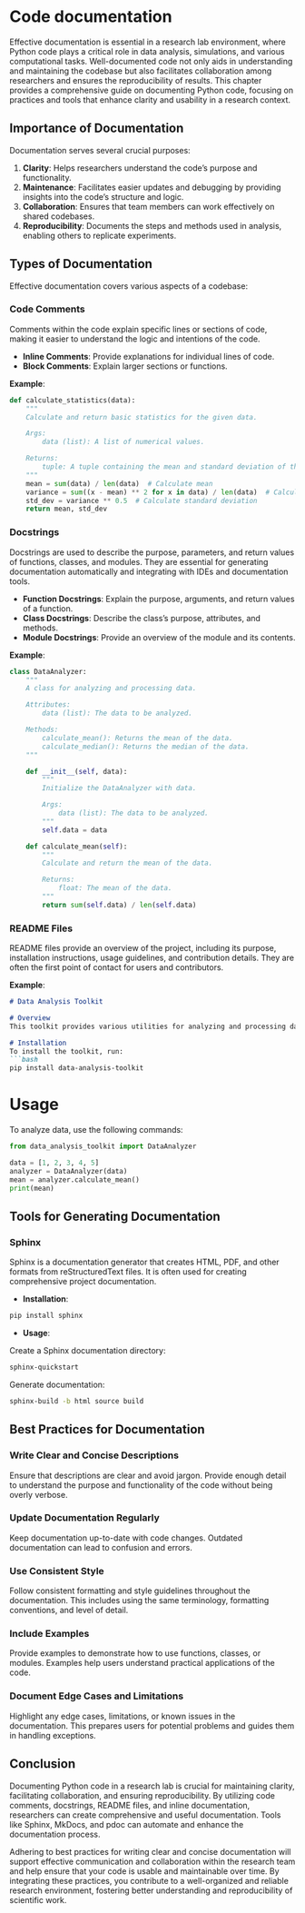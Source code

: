 # Code documentation {.unnumbered}


Effective documentation is essential in a research lab environment, where Python code plays a critical role in data analysis, simulations, and various computational tasks. Well-documented code not only aids in understanding and maintaining the codebase but also facilitates collaboration among researchers and ensures the reproducibility of results. This chapter provides a comprehensive guide on documenting Python code, focusing on practices and tools that enhance clarity and usability in a research context.

## Importance of Documentation

Documentation serves several crucial purposes:

1. **Clarity**: Helps researchers understand the code's purpose and functionality.
2. **Maintenance**: Facilitates easier updates and debugging by providing insights into the code's structure and logic.
3. **Collaboration**: Ensures that team members can work effectively on shared codebases.
4. **Reproducibility**: Documents the steps and methods used in analysis, enabling others to replicate experiments.

## Types of Documentation

Effective documentation covers various aspects of a codebase:

### Code Comments

Comments within the code explain specific lines or sections of code, making it easier to understand the logic and intentions of the code.

- **Inline Comments**: Provide explanations for individual lines of code.
- **Block Comments**: Explain larger sections or functions.

**Example**:

```python
def calculate_statistics(data):
    """
    Calculate and return basic statistics for the given data.

    Args:
        data (list): A list of numerical values.

    Returns:
        tuple: A tuple containing the mean and standard deviation of the data.
    """
    mean = sum(data) / len(data)  # Calculate mean
    variance = sum((x - mean) ** 2 for x in data) / len(data)  # Calculate variance
    std_dev = variance ** 0.5  # Calculate standard deviation
    return mean, std_dev
```

### Docstrings

Docstrings are used to describe the purpose, parameters, and return values of functions, classes, and modules. They are essential for generating documentation automatically and integrating with IDEs and documentation tools.

- **Function Docstrings**: Explain the purpose, arguments, and return values of a function.
- **Class Docstrings**: Describe the class's purpose, attributes, and methods.
- **Module Docstrings**: Provide an overview of the module and its contents.

**Example**:

```python
class DataAnalyzer:
    """
    A class for analyzing and processing data.

    Attributes:
        data (list): The data to be analyzed.

    Methods:
        calculate_mean(): Returns the mean of the data.
        calculate_median(): Returns the median of the data.
    """

    def __init__(self, data):
        """
        Initialize the DataAnalyzer with data.

        Args:
            data (list): The data to be analyzed.
        """
        self.data = data

    def calculate_mean(self):
        """
        Calculate and return the mean of the data.

        Returns:
            float: The mean of the data.
        """
        return sum(self.data) / len(self.data)
```

### README Files

README files provide an overview of the project, including its purpose, installation instructions, usage guidelines, and contribution details. They are often the first point of contact for users and contributors.

**Example**:

```markdown
# Data Analysis Toolkit

# Overview
This toolkit provides various utilities for analyzing and processing data.

# Installation
To install the toolkit, run:
```bash
pip install data-analysis-toolkit
```

# Usage
To analyze data, use the following commands:
```python
from data_analysis_toolkit import DataAnalyzer

data = [1, 2, 3, 4, 5]
analyzer = DataAnalyzer(data)
mean = analyzer.calculate_mean()
print(mean)
```


## Tools for Generating Documentation

### Sphinx

Sphinx is a documentation generator that creates HTML, PDF, and other formats from reStructuredText files. It is often used for creating comprehensive project documentation.

- **Installation**:

```bash
pip install sphinx
```

- **Usage**:

Create a Sphinx documentation directory:

```bash
sphinx-quickstart
```

Generate documentation:

```bash
sphinx-build -b html source build
```


## Best Practices for Documentation

### Write Clear and Concise Descriptions

Ensure that descriptions are clear and avoid jargon. Provide enough detail to understand the purpose and functionality of the code without being overly verbose.

### Update Documentation Regularly

Keep documentation up-to-date with code changes. Outdated documentation can lead to confusion and errors.

### Use Consistent Style

Follow consistent formatting and style guidelines throughout the documentation. This includes using the same terminology, formatting conventions, and level of detail.

### Include Examples

Provide examples to demonstrate how to use functions, classes, or modules. Examples help users understand practical applications of the code.

### Document Edge Cases and Limitations

Highlight any edge cases, limitations, or known issues in the documentation. This prepares users for potential problems and guides them in handling exceptions.

## Conclusion

Documenting Python code in a research lab is crucial for maintaining clarity, facilitating collaboration, and ensuring reproducibility. By utilizing code comments, docstrings, README files, and inline documentation, researchers can create comprehensive and useful documentation. Tools like Sphinx, MkDocs, and pdoc can automate and enhance the documentation process.

Adhering to best practices for writing clear and concise documentation will support effective communication and collaboration within the research team and help ensure that your code is usable and maintainable over time. By integrating these practices, you contribute to a well-organized and reliable research environment, fostering better understanding and reproducibility of scientific work.